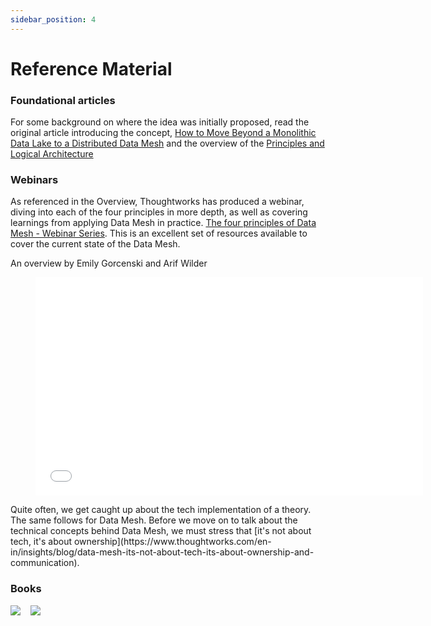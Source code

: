 ```yaml
---
sidebar_position: 4
---
```

# Reference Material



### Foundational articles
For some background on where the idea was initially proposed, read the original article introducing the concept, 
[How to Move Beyond a Monolithic Data Lake to a Distributed Data Mesh](https://martinfowler.com/articles/data-monolith-to-mesh.html)
and the overview of the [Principles and Logical Architecture](https://martinfowler.com/articles/data-mesh-principles.html)


### Webinars

As referenced in the Overview, Thoughtworks has produced a webinar, diving into each of the four principles in more depth, as well as covering learnings from applying
Data Mesh in practice. [The four principles of Data Mesh - Webinar Series](https://www.thoughtworks.com/about-us/events/webinars/core-principles-of-data-mesh). 
This is an excellent set of resources available to cover the current state of the Data Mesh.

<div style={{textAlign: 'center'}}>

An overview by Emily Gorcenski and Arif Wilder

<figure class="video-container">
    <iframe src="//fast.wistia.net/embed/iframe/7uegix6aqe" allowtransparency="true" frameborder="0" scrolling="no" class="wistia_embed" name="wistia_embed" allowfullscreen mozallowfullscreen webkitallowfullscreen oallowfullscreen msallowfullscreen width="620" height="349"></iframe>
</figure>

</div>
Quite often, we get caught up about the tech implementation of a theory. The same follows for Data Mesh. Before we move on to talk about the technical concepts behind Data Mesh, we must stress that [it's not about tech, it's about ownership](https://www.thoughtworks.com/en-in/insights/blog/data-mesh-its-not-about-tech-its-about-ownership-and-communication).



### Books

<div style={{textAlign: 'center'}}>

[<img src='https://learning.oreilly.com/library/cover/9781492092384/350h/'/>](https://www.oreilly.com/library/view/data-mesh/9781492092384/) &nbsp;&nbsp;
[<img src='https://learning.oreilly.com/library/cover/9781098108502/350h/'/>](https://www.oreilly.com/library/view/data-mesh-in/9781098108502/)

</div>


